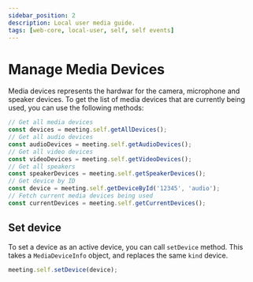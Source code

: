 ```yaml
---
sidebar_position: 2
description: Local user media guide.
tags: [web-core, local-user, self, self events]
---
```


# Manage Media Devices

Media devices represents the hardwar for the camera, microphone and speaker devices.
To get the list of media devices that are currently being used, you can use the following methods:

```js
// Get all media devices
const devices = meeting.self.getAllDevices();
// Get all audio devices
const audioDevices = meeting.self.getAudioDevices();
// Get all video devices
const videoDevices = meeting.self.getVideoDevices();
// Get all speakers
const speakerDevices = meeting.self.getSpeakerDevices();
// Get device by ID
const device = meeting.self.getDeviceById('12345', 'audio');
// Fetch current media devices being used
const currentDevices = meeting.self.getCurrentDevices();
```

## Set device

To set a device as an active device, you can call `setDevice` method. This takes a `MediaDeviceInfo` object, and replaces the same `kind` device.

```js
meeting.self.setDevice(device);
```
